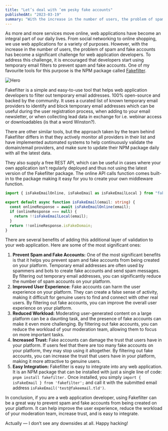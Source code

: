 ```yaml
---
title: "Let’s deal with ’em pesky fake accounts"
publishedAt: "2023-03-19"
summary: "With the increase in the number of users, the problem of spam and fake accounts has become a significant challenge for web application developers."
---
```


As more and more services move online, web applications have become an integral part of our daily lives. From social networking to online shopping, we use web applications for a variety of purposes. However, with the increase in the number of users, the problem of spam and fake accounts has become a significant challenge for web application developers. To address this challenge, it is encouraged that developers start using temporary email filters to prevent spam and fake accounts. One of my favourite tools for this purpose is the NPM package called [Fakefilter](https://fakefilter.net/).

![Hero](https://miro.medium.com/v2/resize:fit:4800/format:webp/1*AXLcvWdkC9HtFzNWeZ4iPQ.png "Generated by Midjourney")

Fakefilter is a simple and easy-to-use tool that helps web application developers to filter out temporary email addresses. 100% open-source and backed by the community. It uses a curated list of known temporary email providers to identify and block temporary email addresses which can be useful during the user registration process, when adding to your email newsletter, or when collecting lead data in exchange for i.e. webinar access or downloadables (is that a word Winston?).

There are other similar tools, but the approach taken by the team behind Fakefilter differs in that they actively monitor all providers in their list and have implemented automated systems to help continuously validate the domain/email providers, and make sure to update their NPM package daily with all the latest data.

They also supply a free REST API, which can be useful in cases where your own application isn’t regularly deployed and thus not using the latest version of the Fakefilter package. The online API calls function comes built-in to the package making it easy for you to create your own middleware function.

```ts title="isFakeEmail.ts"
import { isFakeEmailOnline, isFakeEmail as isFakeEmailLocal } from "fakefilter";

export default async function isFakeEmail(email: string) {
  const onlineResponse = await isFakeEmailOnline(email);
  if (onlineResponse === null) {
    return !!isFakeEmailLocal(email);
  }
  return !!onlineResponse.isFakeDomain;
}
```

There are several benefits of adding this additional layer of validation to your web application. Here are some of the most significant ones:

1. **Prevent Spam and Fake Accounts:** One of the most significant benefits is that it helps you prevent spam and fake accounts from being created on your platform. Temporary email addresses are often used by spammers and bots to create fake accounts and send spam messages. By filtering out temporary email addresses, you can significantly reduce the number of spam accounts on your platform.
2. **Improved User Experience:** Fake accounts can harm the user experience on your platform. They can create a false sense of activity, making it difficult for genuine users to find and connect with other real users. By filtering out fake accounts, you can improve the overall user experience on your platform.
3. **Reduced Workload:** Moderating user-generated content on a large platform can be a daunting task, and the presence of fake accounts can make it even more challenging. By filtering out fake accounts, you can reduce the workload of your moderation team, allowing them to focus on more important tasks.
4. **Increased Trust:** Fake accounts can damage the trust that users have in your platform. If users feel that there are too many fake accounts on your platform, they may stop using it altogether. By filtering out fake accounts, you can increase the trust that users have in your platform, making it more attractive to genuine users.
5. **Easy Integration:** Fakefilter is easy to integrate into any web application. It is an NPM package that can be installed with just a single line of code: `pnpm install fakefilter.` Once installed, you simply `import { isFakeEmail } from 'fakefilter';` and call it with the submitted email address `isFakeEmail('test@fakeemail.tld')`.

In conclusion, if you are a web application developer, using Fakefilter can be a great way to prevent spam and fake accounts from being created on your platform. It can help improve the user experience, reduce the workload of your moderation team, increase trust, and is easy to integrate.

Actually — I don’t see any downsides at all. Happy hacking!
